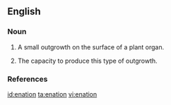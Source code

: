 ==English==

===Noun===
{{en-noun}}

# {{botany}} A small outgrowth on the surface of a plant organ.
# The capacity to produce this type of outgrowth.

===References===
{{R:1913}}

[[id:enation]]
[[ta:enation]]
[[vi:enation]]